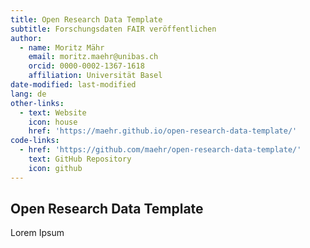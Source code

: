 ```yaml
---
title: Open Research Data Template
subtitle: Forschungsdaten FAIR veröffentlichen
author:
  - name: Moritz Mähr
    email: moritz.maehr@unibas.ch
    orcid: 0000-0002-1367-1618
    affiliation: Universität Basel
date-modified: last-modified
lang: de
other-links:
  - text: Website
    icon: house
    href: 'https://maehr.github.io/open-research-data-template/'
code-links:
  - href: 'https://github.com/maehr/open-research-data-template/'
    text: GitHub Repository
    icon: github
---
```


## Open Research Data Template

Lorem Ipsum